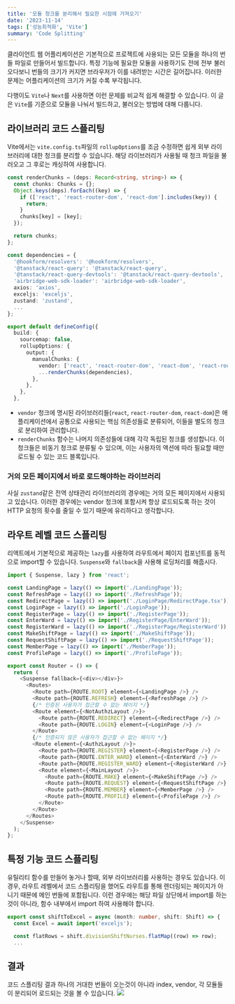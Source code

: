 ```yaml
---
title: '모듈 청크를 분리해서 필요한 시점에 가져오기'
date: '2023-11-14'
tags: ['성능최적화', 'Vite']
summary: 'Code Splitting'
---
```


클라이언트 웹 어플리케이션은 기본적으로 프로젝트에 사용되는 모든 모듈을 하나의 번들 파일로 만들어서 빌드합니다.
특정 기능에 필요한 모듈을 사용하기도 전에 전부 불러오다보니 번들의 크기가 커지면 브라우저가 이를 내려받는 시간은 길어집니다. 이러한 문제는 어플리케이션의 크기가 커질 수록 부각됩니다. 

다행이도 `Vite`나 `Next`를 사용하면 이런 문제를 비교적 쉽게 해결할 수 있습니다. 이 글은 `Vite`를 기준으로 모듈을 나눠서 빌드하고, 불러오는 방법에 대해 다룹니다.

## 라이브러리 코드 스플리팅
Vite에서는 `vite.config.ts`파일의 `rollupOptions`를 조금 수정하면 쉽게 외부 라이브러리에 대한 청크를 분리할 수 있습니다. 해당 라이브러리가 사용될 때 청크 파일을 불러오고 그 후로는 캐싱하여 사용합니다.
```ts
const renderChunks = (deps: Record<string, string>) => {
  const chunks: Chunks = {};
  Object.keys(deps).forEach((key) => {
    if (['react', 'react-router-dom', 'react-dom'].includes(key)) {
      return;
    }
    chunks[key] = [key];
  });

  return chunks;
};

const dependencies = {
  '@hookform/resolvers': '@hookform/resolvers',
  '@tanstack/react-query': '@tanstack/react-query',
  '@tanstack/react-query-devtools': '@tanstack/react-query-devtools',
  'airbridge-web-sdk-loader': 'airbridge-web-sdk-loader',
  axios: 'axios',
  exceljs: 'exceljs',
  zustand: 'zustand',
  ...
};

export default defineConfig({
  build: {
    sourcemap: false,
    rollupOptions: {
      output: {
        manualChunks: {
          vendor: ['react', 'react-router-dom', 'react-dom', 'react-router', 'react-router-dom'],
          ...renderChunks(dependencies),
        },
      },
    },
  },
```

- `vendor` 청크에 명시된 라이브러리들(`react`, `react-router-dom`, `react-dom`)은 애플리케이션에서 공통으로 사용되는 핵심 의존성들로 분류되어, 이들을 별도의 청크로 분리하여 관리합니다. 
- `renderChunks` 함수는 나머지 의존성들에 대해 각각 독립된 청크를 생성합니다. 이 청크들은 비동기 청크로 분류될 수 있으며, 이는 사용자의 액션에 따라 필요할 때만 로드될 수 있는 코드 블록입니다.

### 거의 모든 페이지에서 바로 로드해야하는 라이브러리
사실 `zustand`같은 전역 상태관리 라이브러리의 경우에는 거의 모든 페이지에서 사용되고 있습니다. 이러한 경우에는 vendor 청크에 포함시켜 항상 로드되도록 하는 것이 HTTP 요청의 횟수를 줄일 수 있기 때문에 유리하다고 생각합니다.

## 라우트 레벨 코드 스플리팅
리액트에서 기본적으로 제공하는 `lazy`를 사용하여 라우트에서 페이지 컴포넌트를 동적으로 import할 수 있습니다. `Suspense`와 `fallback`을 사용해 로딩처리를 해줍시다.
```ts
import { Suspense, lazy } from 'react';

const LandingPage = lazy(() => import('./LandingPage'));
const RefreshPage = lazy(() => import('./RefreshPage'));
const RedirectPage = lazy(() => import('./LoginPage/RedirectPage.tsx'));
const LoginPage = lazy(() => import('./LoginPage'));
const RegisterPage = lazy(() => import('./RegisterPage'));
const EnterWard = lazy(() => import('./RegisterPage/EnterWard'));
const RegisterWard = lazy(() => import('./RegisterPage/RegisterWard'));
const MakeShiftPage = lazy(() => import('./MakeShiftPage'));
const RequestShiftPage = lazy(() => import('./RequestShiftPage'));
const MemberPage = lazy(() => import('./MemberPage'));
const ProfilePage = lazy(() => import('./ProfilePage'));

export const Router = () => {
  return (
    <Suspense fallback={<div></div>}>
      <Routes>
        <Route path={ROUTE.ROOT} element={<LandingPage />} />
        <Route path={ROUTE.REFRESH} element={<RefreshPage />} />
        {/* 인증된 사용자가 접근할 수 없는 페이지 */}
        <Route element={<NotAuthzLayout />}>
          <Route path={ROUTE.REDIRECT} element={<RedirectPage />} />
          <Route path={ROUTE.LOGIN} element={<LoginPage />} />
        </Route>
        {/* 인증되지 않은 사용자가 접근할 수 없는 페이지 */}
        <Route element={<AuthzLayout />}>
          <Route path={ROUTE.REGISTER} element={<RegisterPage />} />
          <Route path={ROUTE.ENTER_WARD} element={<EnterWard />} />
          <Route path={ROUTE.REGISTER_WARD} element={<RegisterWard />} />
          <Route element={<MainLayout />}>
            <Route path={ROUTE.MAKE} element={<MakeShiftPage />} />
            <Route path={ROUTE.REQUEST} element={<RequestShiftPage />} />
            <Route path={ROUTE.MEMBER} element={<MemberPage />} />
            <Route path={ROUTE.PROFILE} element={<ProfilePage />} />
          </Route>
        </Route>
      </Routes>
    </Suspense>
  );
};

```

## 특정 기능 코드 스플리팅
유틸리티 함수를 만들어 놓거나 할때, 외부 라이브러리를 사용하는 경우도 있습니다. 이 경우, 라우트 레벨에서 코드 스플리팅을 했어도 라우트를 통해 렌더링되는 페이지가 아니기 때문에 메인 번들에 포함됩니다. 이런 경우에는 해당 파일 상단에서 import를 하는 것이 아니라, 함수 내부에서 import 하여 사용해야 합니다.
```ts
export const shiftToExcel = async (month: number, shift: Shift) => {
  const Excel = await import('exceljs');

  const flatRows = shift.divisionShiftNurses.flatMap((row) => row);
  ...
```

## 결과
코드 스플리팅 결과 하나의 거대한 번들이 오는것이 아니라 index, vendor, 각 모듈들이 분리되어 로드되는 것을 볼 수 있습니다.
![](https://velog.velcdn.com/images/cksrb63/post/0527571e-68b4-43f1-9746-ccfd3bf50c5d/image.png)
